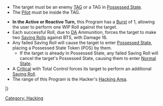 {{section-hacking}}


{{n4only}}
{{n4list}}
{{skillbox |greenyellow| TOTAL CONTROL | SHORT SKILL / ARO }}
{{skill-label | Comms Attack, Non-Lethal. }}
{{requirements}}
* The target must be an enemy [[TAG]] or a TAG in [[Possessed State]].
* The [[Pilot]] must be inside the TAG.
{{effects}}
* '''In the Active or Reactive Turn,''' this Program has a [[Burst]] of 1, allowing the user to perform one WIP Roll against the target.
* Each successful Roll, due to [[DA]] Ammunition, forces the target to make two [[Saving Roll]]s against BTS, with Damage 16.
* Any failed Saving Roll will cause the target to enter [[Possessed State]], placing a Possessed State Token (POS) by them.
**If the target is already in Possessed State, any failed Saving Roll will cancel the target's Possessed State, causing them to enter [[Normal State]].
* A [[Critical]] with Total Control forces its target to perform an additional [[Saving Roll]].
* The range of this Program is the Hacker's [[Hacking Area]].


{{n4-hacking-header}}
{{hackingrow | [[Total Control]] | 0 | 0 | 16 | 1 | TAG | Short Skill/ARO | [[DA Ammo]], [[Non-Lethal]], [[State Trait | State:]] [[Possessed|POS]]/[[Normal State|Normal]].}}
|}

{{n4end}}




[[Category: Hacking]]